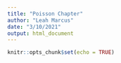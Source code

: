 ```yaml
---
title: "Poisson Chapter"
author: "Leah Marcus"
date: "3/10/2021"
output: html_document
---
```


```r
knitr::opts_chunk$set(echo = TRUE)
```


